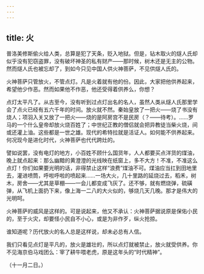 ```yaml
---
---
---
```

title: 火
---



普洛美修斯偷火给人类，总算是犯了天条，贬入地狱。但是，钻木取火的燧人氏却似乎没有犯窃盗罪，没有破坏神圣的私有财产——那时候，树木还是无主的公物。然而燧人氏也被忘却了，到如今只见中国人供火神菩萨，不见供燧人氏的。

火神菩萨只管放火，不管点灯。凡是火着就有他的份。因此，大家把他供养起来，希望他少作恶。然而如果他不作恶，他还受得着供养么，你想？

点灯太平凡了。从古至今，没有听到过点灯出名的名人，虽然人类从燧人氏那里学会了点火已经有五六千年的时间。放火就不然。秦始皇放了一把火——烧了书没有烧人；项羽入关又放了一把火——烧的是阿房宫不是民房（？——待考）。……罗马的一个什么皇帝却放火烧百姓了；中世纪正教的僧侣就会把异教徒当柴火烧，间或还灌上油。这些都是一世之雄。现代的希特拉就是活证人。如何能不供养起来。何况现今是进化时代，火神菩萨也代代跨灶的。

譬如说罢，没有电灯的地方，小百姓不顾什么国货年，人人都要买点洋货的煤油，晚上就点起来：那么幽黯的黄澄澄的光线映在纸窗上，多不大方！不准，不准这么点灯！你们如果要光明的话，非得禁止这样“浪费”煤油不可。煤油应当扛到田地里去，灌进喷筒，呼啦呼啦的喷起来……一场大火，几十里路的延烧过去，稻禾，树木，房舍——尤其是草棚——一会儿都变成飞灰了。还不够，就有燃烧弹，硫磺弹，从飞机上面扔下来，像上海一二八的大火似的，够烧几天几晚。那才是伟大的光明呵。

火神菩萨的威风是这样的。可是说起来，他又不承认：火神菩萨据说原是保佑小民的，至于火灾，却要怪小民自不小心，或是为非作歹，纵火抢掠。

谁知道呢？历代放火的名人总是这样说，却未必总有人信。

我们只看见点灯是平凡的，放火是雄壮的，所以点灯就被禁止，放火就受供养。你不见海京伯马戏团么：宰了耕牛喂老虎，原是这年头的“时代精神”。

（十一月二日。）